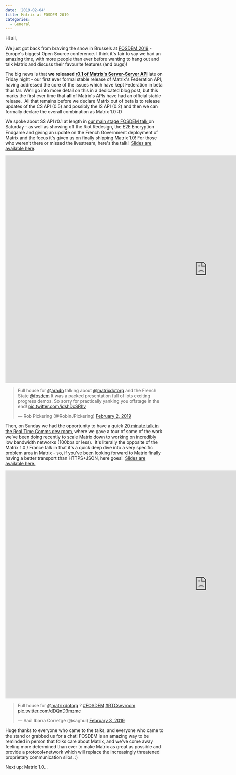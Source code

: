 ```yaml
---
date: '2019-02-04'
title: Matrix at FOSDEM 2019
categories:
  - General
---
```


Hi all,

We just got back from braving the snow in Brussels at <a href="https://fosdem.org/2019/">FOSDEM 2019</a> - Europe's biggest Open Source conference. I think it's fair to say we had an amazing time, with more people than ever before wanting to hang out and talk Matrix and discuss their favourite features (and bugs)!

The big news is that <strong>we released <a href="https://matrix.org/docs/spec/server_server/r0.1.0.html">r0.1 of Matrix's Server-Server API</a> </strong>late on Friday night - our first ever formal stable release of Matrix's Federation API, having addressed the core of the issues which have kept Federation in beta thus far. We'll go into more detail on this in a dedicated blog post, but this marks the first ever time that <strong>all</strong> of Matrix's APIs have had an official stable release.  All that remains before we declare Matrix out of beta is to release updates of the CS API (0.5) and possibly the IS API (0.2) and then we can formally declare the overall combination as Matrix 1.0 :D

We spoke about SS API r0.1 at length in <a href="https://fosdem.org/2019/schedule/event/matrix_french_state/">our main stage FOSDEM talk </a>on Saturday - as well as showing off the Riot Redesign, the E2E Encryption Endgame and giving an update on the French Government deployment of Matrix and the focus it's given us on finally shipping Matrix 1.0! For those who weren't there or missed the livestream, here's the talk!  <a href="https://matrix.org/blog/wp-content/uploads/2019/02/2019-02-01-FOSDEM-Matrix-1.0.pdf">Slides are available here</a>.

<iframe src="https://www.youtube.com/embed/C2eE7rCUKlE" width="1280" height="720" frameborder="0" allowfullscreen="allowfullscreen"></iframe>

<blockquote class="twitter-tweet" data-lang="en"><p lang="en" dir="ltr">Full house for <a href="https://twitter.com/ara4n?ref_src=twsrc%5Etfw">@ara4n</a> talking about <a href="https://twitter.com/matrixdotorg?ref_src=twsrc%5Etfw">@matrixdotorg</a> and the French State <a href="https://twitter.com/fosdem?ref_src=twsrc%5Etfw">@fosdem</a> It was a packed presentation full of lots exciting progress demos. So sorry for practically yanking you offstage in the end! <a href="https://t.co/idshDcSRhv">pic.twitter.com/idshDcSRhv</a></p>&mdash; Rob Pickering (@RobinJPickering) <a href="https://twitter.com/RobinJPickering/status/1091725803715481607?ref_src=twsrc%5Etfw">February 2, 2019</a></blockquote>
<script async src="https://platform.twitter.com/widgets.js" charset="utf-8"></script>

Then, on Sunday we had the opportunity to have a quick <a href="https://fosdem.org/2019/schedule/event/matrix/">20 minute talk in the Real Time Comms dev room</a>, where we gave a tour of some of the work we've been doing recently to scale Matrix down to working on incredibly low bandwidth networks (100bps or less).  It's literally the opposite of the Matrix 1.0 / France talk in that it's a quick deep dive into a very specific problem area in Matrix - so, if you've been looking forward to Matrix finally having a better transport than HTTPS+JSON, here goes!  <a href="https://matrix.org/blog/wp-content/uploads/2019/02/2019-02-03-FOSDEM-Low-Bandwidth.pdf">Slides are available here.</a>

<iframe src="https://www.youtube.com/embed/DZBvy4abB1o" width="1280" height="720" frameborder="0" allowfullscreen="allowfullscreen"><span data-mce-type="bookmark" style="display: inline-block; width: 0px; overflow: hidden; line-height: 0;" class="mce_SELRES_start">﻿</span></iframe>

<blockquote class="twitter-tweet" data-lang="en"><p lang="en" dir="ltr">Full house for <a href="https://twitter.com/matrixdotorg?ref_src=twsrc%5Etfw">@matrixdotorg</a> ? <a href="https://twitter.com/hashtag/FOSDEM?src=hash&amp;ref_src=twsrc%5Etfw">#FOSDEM</a> <a href="https://twitter.com/hashtag/RTCsevroom?src=hash&amp;ref_src=twsrc%5Etfw">#RTCsevroom</a> <a href="https://t.co/dDQnD3mzmc">pic.twitter.com/dDQnD3mzmc</a></p>&mdash; Saúl Ibarra Corretgé (@saghul) <a href="https://twitter.com/saghul/status/1091995116649267201?ref_src=twsrc%5Etfw">February 3, 2019</a></blockquote>
<script async src="https://platform.twitter.com/widgets.js" charset="utf-8"></script>

Huge thanks to everyone who came to the talks, and everyone who came to the stand or grabbed us for a chat! FOSDEM is an amazing way to be reminded in person that folks care about Matrix, and we've come away feeling more determined than ever to make Matrix as great as possible and provide a protocol+network which will replace the increasingly threatened proprietary communication silos. :)

Next up: Matrix 1.0...